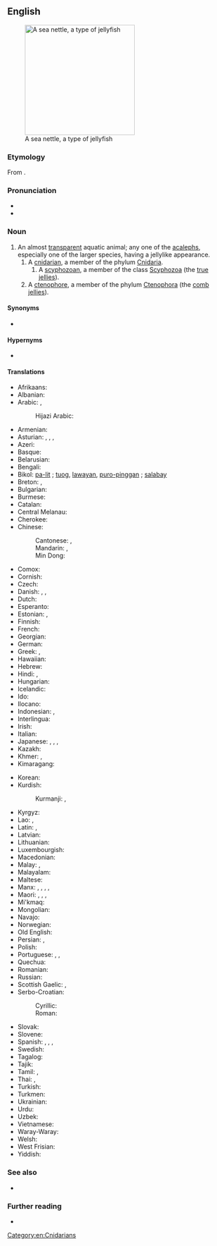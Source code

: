 {{also|jelly-fish|jelly fish}}
==English==
[[Image:Sea Nettle Jelly 1.jpg|250px|thumb|right|A sea nettle, a type of jellyfish]]

===Etymology===
From {{compound|jelly|fish|lang=en}}.

===Pronunciation===
* {{IPA|/ˈdʒɛliˌfɪʃ/|lang=en}}
* {{audio|en-us-jellyfish.ogg|Audio (US)|lang=en}}

===Noun===
{{en-noun|~|jellyfish|jellyfishes}}

# An almost [[transparent]] aquatic animal; any one of the [[acaleph]]s, especially one of the larger species, having a jellylike appearance.
## A [[cnidarian]], a member of the phylum [[Cnidaria]].
### A [[scyphozoan]], a member of the class [[Scyphozoa]] (the [[true jelly|true jellies]]).
## A [[ctenophore]], a member of the phylum [[Ctenophora]] (the [[comb jelly|comb jellies]]).

====Synonyms====
* {{l|en|jelly}}

====Hypernyms====
* {{l|en|Medusozoa}}

====Translations====
{{trans-top|aquatic animal}}
* Afrikaans: {{t|af|jellievis}}
* Albanian: {{t+|sq|kandil deti}}
* Arabic: {{t|ar|قِنْدِيل الْبَحْر|m}} {{qualifier|sea lamp}}, {{t|ar|قِنْدِيل|m}}
*: Hijazi Arabic: {{t|acw|قَنْديل|m|tr=gandīl}}
* Armenian: {{t+|hy|մեդուզա|sc=Armn}}
* Asturian: {{t|ast|marmoca|f}}, {{t|ast|aguamala|f}}, {{t|ast|veleru|m}}, {{t|ast|celentereu|m}}
* Azeri: {{t+|az|meduza}}
* Basque: {{t|eu|marmoka}}
* Belarusian: {{t|be|меду́за|f|sc=Cyrl}}
* Bengali: {{t|bn|জেলিফিশ|sc=Beng}}
* Bikol: [[pa-lit]] {{qualifier|small}}; [[tuog]], [[lawayan]], [[puro-pinggan]] {{qualifier|large}}; [[salabay]] {{qualifier|Portuguese man-of-war}}{{attention|und|Please specify the language; there are at least 10 different Bikol languages}}
* Breton: {{t+|br|morgaoulenn|f}}, {{t+|br|blonegenn-vor|f}}
* Bulgarian: {{t|bg|меду́за|f|sc=Cyrl}}
* Burmese: {{t+|my|ငါးဖန်ခွက်|sc=Mymr}}
* Catalan: {{t+|ca|medusa|f}}
* Central Melanau: {{t|mel|buboh}}
* Cherokee: {{t|chr|ᏩᏂᎨ ᎠᏣᏗ|sc=Cher}}
* Chinese:
*: Cantonese: {{t|yue|水母|tr=seoi2 mou5|sc=Hani}}, {{t|yue|海蜇|tr=hoi2 zit3|sc=Hani}} {{qualifier|edible}}
*: Mandarin: {{t+|cmn|水母|tr=shuǐmǔ|sc=Hani}}, {{t+|cmn|海蜇|tr=hǎizhé|sc=Hani}}
*: Min Dong: {{t|cdo|tá}}
* Comox: {{t|coo|q̓ʊpɬanačaɬ}}
* Cornish: {{t|kw|morgowlesen|f}}
* Czech: {{t|cs|medúza|f}}
* Danish: {{t|da|gople|c}}, {{t|da|vandmand|c}}, {{t+|da|brandmand|c}}
* Dutch: {{t+|nl|kwal|f}}
* Esperanto: {{t|eo|meduzo}}
* Estonian: {{t|et|meduus}}, {{t|et|millimallikas}}
* Finnish: {{t+|fi|meduusa}}
* French: {{t+|fr|méduse|f}}
* Georgian: {{t|ka|მედუზა|sc=Geor}}
* German: {{t+|de|Qualle|f}}
* Greek: {{t+|el|μέδουσα|f|sc=Grek}}, {{t+|el|τσούχτρα|f|sc=Grek}}
* Hawaiian: {{t|haw|pololia}}
* Hebrew: {{t+|he|מֶדוּזָה|f|tr=meduza|sc=Hebr}}
* Hindi: {{t|hi|जेलिफ़िश|sc=Deva}}, {{t|hi|गिजगिजिया|sc=Deva}}
* Hungarian: {{t+|hu|medúza}}
* Icelandic: {{t+|is|marglytta|f}}
* Ido: {{t+|io|meduzo}}
* Ilocano: {{t|ilo|karominas}}
* Indonesian: {{t|id|ubur-ubur}}, {{t|id|ampai-ampai}}
* Interlingua: {{t|ia|medusa}}
* Irish: {{t|ga|smugairle róin|m}}
* Italian: {{t+|it|medusa|f}}
* Japanese: {{t+|ja|海月|sc=Jpan|tr=くらげ, kurage}}, {{t+|ja|水母|tr=くらげ, kurage|sc=Jpan}}, {{t|ja|クラゲ|tr=kurage|sc=Jpan}}, {{t|ja|すいぼ|tr=suibo|sc=Jpan}}
* Kazakh: {{t|kk|медуза|sc=Cyrl}}
* Khmer: {{t|km|ខ្ញែសមុទ្រ}}, {{t|km|ជំពុលទឹក}}
* Kimaragang: {{t|kqr|bolung}}
{{trans-mid}}
* Korean: {{t+|ko|해파리}}
* Kurdish:
*: Kurmanji: {{t+|ku|pişemasî}}, {{t+|ku|medûsa}}
* Kyrgyz: {{t+|ky|медуза|sc=Cyrl}}
* Lao: {{t|lo|ແມງກະພົນ|sc=Laoo}}, {{t|lo|ກະພົນ}}
* Latin: {{t|la|pulmo}}, {{t|la|halipleumon}}
* Latvian: {{t|lv|medūza|f}}
* Lithuanian: {{t|lt|medūza|f}}
* Luxembourgish: {{t|lb|Jelliskapp|m}}
* Macedonian: {{t|mk|медуза|f|sc=Cyrl}}
* Malay: {{t|ms|ampai-ampai}}, {{t|ms|ubur-ubur}}
* Malayalam: {{t|ml|കടല്ച്ചൊറി}}
* Maltese: {{t|mt|brama|f}}
* Manx: {{t|gv|skeeah ny muc varrey|m}}, {{t|gv|skeeah rauney|m}}, {{t|gv|slouree|f}}, {{t|gv|slumm|m}}, {{t|gv|smug rauney|m}}
* Maori: {{t|mi|maremaretai}}, {{t|mi|petipeti}}, {{t|mi|kūreperepe-ā-tai}}, {{t|mi|kūreperepe moana}}
* Mi'kmaq: {{t|mic|sasap|an}}
* Mongolian: {{t+|mn|медуз|sc=Cyrl}}
* Navajo: {{t|nv|jélii łóóʼ}}
* Norwegian: {{t|no|manet}}
* Old English: {{t-needed|ang}}
* Persian: {{t|fa|عروس دریایی|tr=orus daryâyi|sc=fa-Arab}} {{qualifier|sea bride}}, {{t|fa|چتر دریایی|tr=čatr daryâyi|sc=fa-Arab}} {{qualifier|sea umbrella}}
* Polish: {{t+|pl|meduza|f}}
* Portuguese: {{t+|pt|medusa|f}}, {{t+|pt|água-viva|f}}, {{t+|pt|alforreca|f}}
* Quechua: {{t|qu|kachu k'arachiq}}
* Romanian: {{t+|ro|meduză|f}}
* Russian: {{t+|ru|меду́за|f}}
* Scottish Gaelic: {{t|gd|sgeoldair|m}}, {{t|gd|sgoldrach|m}}
* Serbo-Croatian:
*: Cyrillic: {{t|sh|медуза|f}}
*: Roman: {{t+|sh|meduza|f}}
* Slovak: {{t|sk|medúza|f}}
* Slovene: {{t+|sl|meduza|f}}
* Spanish: {{t+|es|medusa|f}}, {{t+|es|aguamala|m}} {{qualifier|Colombia|Costa Rica|Cuba|Ecuador|Mexico|Nicaragua|Panama|Southern Spain|Venezuela}}, {{t+|es|aguaviva|m}} {{qualifier|Argentina|Southern Spain and Canary Islands|Uruguay}}, {{t|es|malagua|f}} {{qualifier|Peru}}
* Swedish: {{t+|sv|manet|c}}
* Tagalog: {{t+|tl|dikya}}
* Tajik: {{t|tg|медуза|sc=Cyrl}}
* Tamil: {{t+|ta|இழுது}}, {{t|ta|சொறிமுட்டை|sc=Taml}}
* Thai: {{t|th|แมงกะพรุน}}, {{t+|th|กะพรุน}}
* Turkish: {{t+|tr|denizanası}}
* Turkmen: {{t|tk|meduza}}
* Ukrainian: {{t|uk|меду́за|f|sc=Cyrl}}
* Urdu: {{t|ur|جیلیفش|tr=jelifiś|sc=ur-Arab}}
* Uzbek: {{t+|uz|meduza}}
* Vietnamese: {{t+|vi|sứa}}
* Waray-Waray: {{t|war|bantol}}
* Welsh: {{t|cy|sglefren fôr}}
* West Frisian: {{t|fy|kwab|c}}
* Yiddish: {{t|yi|מעדוזע|f|sc=Hebr}}
{{trans-bottom}}

===See also===
* {{l|en|medusa}}

===Further reading===
* {{projectlink|wikipedia}}

[[Category:en:Cnidarians]]